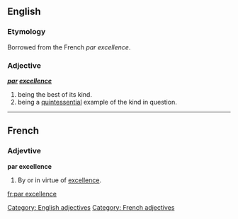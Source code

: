 ==English==

===Etymology===
Borrowed from the French ''par excellence''.

===Adjective===
'''''[[par]] [[excellence]]'''''

# being the best of its kind.
# being a [[quintessential]] example of the kind in question.

[[Category: English adjectives]]

----

==French==

===Adjevtive===
'''par excellence'''

# By or in virtue of [[excellence]].

[[Category: French adjectives]]

[[fr:par excellence]]